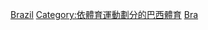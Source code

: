 {{Commons category|Tennis in Brazil}}

[[Category:各國網球|Brazil]]
[[Category:依體育運動劃分的巴西體育|Category:依體育運動劃分的巴西體育]]
[[Category:南美洲網球|Bra]]